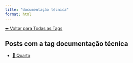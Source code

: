 ```yaml
---
title: "documentação técnica"
format: html
---
```


[⬅ Voltar para Todas as Tags](../tags.qmd)

## Posts com a tag **documentação técnica**

- [📄 Quarto](/posts/programacao/quarto/index.html)
